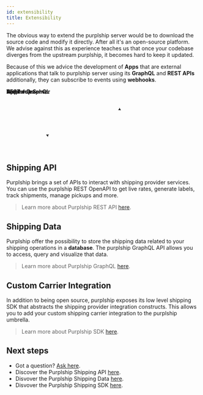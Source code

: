 ```yaml
---
id: extensibility
title: Extensibility
---
```


The obvious way to extend the purplship server would be to download
the source code and modify it directly. After all it's an open-source
platform. We advise against this as experience teaches us that once
your codebase diverges from the upstream purplship, it becomes
hard to keep it updated.

Because of this we advice the development of **Apps** that are
external applications that talk to purplship server using its **GraphQL**
and **REST APIs** additionally, they can subscribe to events using
**webhooks**.

<div style={{ textAlign: 'center', paddingTop: '30px' }}>
  <svg xmlns="http://www.w3.org/2000/svg" version="1.1" width="381px" height="166px" viewBox="-0.5 -0.5 381 166">
  <defs />
  <g>
    <ellipse cx={60} cy="77.5" rx={60} ry={60} fill="#ffffff" stroke="var(--ifm-font-color-base)" pointerEvents="all" />
    <rect x={5} y="67.5" width={110} height={20} fill="none" stroke="none" pointerEvents="all" />
    <g transform="translate(-0.5 -0.5)">
      <switch>
        <foreignObject pointerEvents="none" width="100%" height="100%" requiredFeatures="http://www.w3.org/TR/SVG11/feature#Extensibility" style={{overflow: 'visible', textAlign: 'left'}}>
          <div xmlns="http://www.w3.org/1999/xhtml" style={{display: 'flex', alignItems: 'unsafe center', justifyContent: 'unsafe center', width: '1px', height: '1px', paddingTop: '78px', marginLeft: '60px'}}>
            <div style={{boxSizing: 'border-box', fontSize: '0px', textAlign: 'center'}}>
              <div style={{display: 'inline-block', fontSize: '12px', fontFamily: 'Helvetica', color: 'rgb(0, 0, 0)', lineHeight: '1.2', pointerEvents: 'all', whiteSpace: 'nowrap'}}>
                <b>Purplship Server</b>
              </div>
            </div>
          </div>
        </foreignObject>
        <text x={60} y={81} fill="#000000" fontFamily="Helvetica" fontSize="12px" textAnchor="middle">Purplship Server</text>
      </switch>
    </g>
    <rect x={135} y={145} width={110} height={20} fill="none" stroke="none" pointerEvents="all" />
    <g transform="translate(-0.5 -0.5)">
      <switch>
        <foreignObject pointerEvents="none" width="100%" height="100%" requiredFeatures="http://www.w3.org/TR/SVG11/feature#Extensibility" style={{overflow: 'visible', textAlign: 'left'}}>
          <div xmlns="http://www.w3.org/1999/xhtml" style={{display: 'flex', alignItems: 'unsafe center', justifyContent: 'unsafe center', width: '1px', height: '1px', paddingTop: '155px', marginLeft: '190px'}}>
            <div style={{boxSizing: 'border-box', fontSize: '0px', textAlign: 'center'}}>
              <div style={{display: 'inline-block', fontSize: '12px', fontFamily: 'Helvetica', color: "var(--ifm-font-color-base)", lineHeight: '1.2', pointerEvents: 'all', whiteSpace: 'nowrap'}}>
                <b>REST + GraphQL</b>
              </div>
            </div>
          </div>
        </foreignObject>
        <text x={190} y={159} fill="#000000" fontFamily="Helvetica" fontSize="12px" textAnchor="middle">REST + GraphQL</text>
      </switch>
    </g>
    <rect x={300} y="37.5" width={80} height={80} fill="#ffffff" stroke="var(--ifm-font-color-base)" pointerEvents="all" />
    <rect x={320} y="67.5" width={40} height={20} fill="none" stroke="none" pointerEvents="all" />
    <g transform="translate(-0.5 -0.5)">
      <switch>
        <foreignObject pointerEvents="none" width="100%" height="100%" requiredFeatures="http://www.w3.org/TR/SVG11/feature#Extensibility" style={{overflow: 'visible', textAlign: 'left'}}>
          <div xmlns="http://www.w3.org/1999/xhtml" style={{display: 'flex', alignItems: 'unsafe center', justifyContent: 'unsafe center', width: '1px', height: '1px', paddingTop: '78px', marginLeft: '340px'}}>
            <div style={{boxSizing: 'border-box', fontSize: '0px', textAlign: 'center'}}>
              <div style={{display: 'inline-block', fontSize: '12px', fontFamily: 'Helvetica', color: 'rgb(0, 0, 0)', lineHeight: '1.2', pointerEvents: 'all', whiteSpace: 'nowrap'}}>
                <b>App<br />
                </b>
              </div>
            </div>
          </div>
        </foreignObject>
        <text x={340} y={81} fill="#000000" fontFamily="Helvetica" fontSize="12px" textAnchor="middle">App</text>
      </switch>
    </g>
    <path d="M 102.43 35.07 Q 210 0 294.63 54.07" fill="none" stroke="var(--ifm-font-color-base)" strokeMiterlimit={10} pointerEvents="stroke" />
    <path d="M 299.06 56.9 L 291.27 56.08 L 294.63 54.07 L 295.04 50.18 Z" fill="#000000" stroke="var(--ifm-font-color-base)" strokeMiterlimit={10} pointerEvents="all" />
    <path d="M 300 97.5 Q 200 170 108.09 122.83" fill="none" stroke="var(--ifm-font-color-base)" strokeMiterlimit={10} pointerEvents="stroke" />
    <path d="M 103.42 120.44 L 111.25 120.52 L 108.09 122.83 L 108.05 126.75 Z" fill="#000000" stroke="var(--ifm-font-color-base)" strokeMiterlimit={10} pointerEvents="all" />
    <rect x={150} y={0} width={80} height={20} fill="none" stroke="none" pointerEvents="all" />
    <g transform="translate(-0.5 -0.5)">
      <switch>
        <foreignObject pointerEvents="none" width="100%" height="100%" requiredFeatures="http://www.w3.org/TR/SVG11/feature#Extensibility" style={{overflow: 'visible', textAlign: 'left'}}>
          <div xmlns="http://www.w3.org/1999/xhtml" style={{display: 'flex', alignItems: 'unsafe center', justifyContent: 'unsafe center', width: '1px', height: '1px', paddingTop: '10px', marginLeft: '190px'}}>
            <div style={{boxSizing: 'border-box', fontSize: '0px', textAlign: 'center'}}>
              <div style={{display: 'inline-block', fontSize: '12px', fontFamily: 'Helvetica', color: "var(--ifm-font-color-base)", lineHeight: '1.2', pointerEvents: 'all', whiteSpace: 'nowrap'}}>
                <b>Webhooks</b>
              </div>
            </div>
          </div>
        </foreignObject>
        <text x={190} y={14} fill="#000000" fontFamily="Helvetica" fontSize="12px" textAnchor="middle">Webhooks</text>
      </switch>
    </g>
  </g>
  <switch>
    <g requiredFeatures="http://www.w3.org/TR/SVG11/feature#Extensibility" />
    <a transform="translate(0,-5)" target="_blank">
      <text textAnchor="middle" fontSize="10px" x="50%" y="100%">Viewer does not support full SVG 1.1</text>
    </a>
  </switch>
</svg>
</div>


## Shipping API

Purplship brings a set of APIs to interact with shipping provider services.
You can use the purplship REST OpenAPI to get live rates, generate labels,
track shipments, manage pickups and more.

> Learn more about Purplship REST API [here](/docs/guides/api).


## Shipping Data

Purplship offer the possibility to store the shipping data related to your
shipping operations in a **database**. The purplship GraphQL API allows you
to access, query and visualize that data.

> Learn more about Purplship GraphQL [here](/docs/guides/data).


## Custom Carrier Integration

In addition to being open source, purplship exposes its low level shipping
SDK that abstracts the shipping provider integration constructs. This allows
you to add your custom shipping carrier integration to the purplship umbrella.

> Learn more about Purplship SDK [here](/docs/guides/sdk).



## Next steps

- Got a question? [Ask here](https://github.com/purplship/purplship/discussions).
- Discover the Purplship Shipping API [here](/docs/guides/api).
- Disvover the Purplship Shipping Data [here](/docs/guides/data).
- Disvover the Purplship Shipping SDK [here](/docs/guides/sdk).
